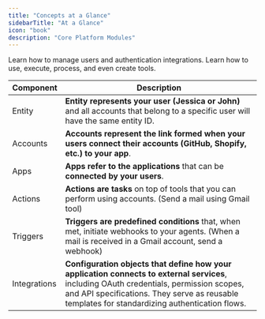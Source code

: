 ```yaml
---
title: "Concepts at a Glance"
sidebarTitle: "At a Glance"
icon: "book"
description: "Core Platform Modules"
---
```


<CardGroup cols={2}>
<Card color="#7bee0c" title="User & Auth Guide" icon="users" href="/patterns/Auth/">
Learn how to manage users and authentication integrations. 
</Card>

<Card color="#7bee0c" title="Tools Guide" icon="arrow-right" href="../../patterns/tools/what-are-tools/">
Learn how to use, execute, process, and even create tools.
</Card>


</CardGroup>


| Component         | Description                                                                                                                                                                                                                                                                                                                                                                                                           |
| ----------------- | -------------------------------------------------------------------------------------------------------------------------------------------------------------------------------------------------------------------------------------------------------------------------- 
| Entity            | **Entity represents your user (Jessica or John)** and all accounts that belong to a specific user will have the same entity ID. 
| Accounts          | **Accounts represent the link formed when your users connect their accounts (GitHub, Shopify, etc.) to your app**. 
| Apps              | **Apps refer to the applications** that can be **connected by your users**. 
| Actions           | **Actions are tasks** on top of tools that you can perform using accounts. (Send a mail using Gmail tool) 
| Triggers          | **Triggers are predefined conditions** that, when met, initiate webhooks to your agents. (When a mail is received in a Gmail account, send a webhook)
| Integrations      | **Configuration objects that define how your application connects to external services**, including OAuth credentials, permission scopes, and API specifications. They serve as reusable templates for standardizing authentication flows.
